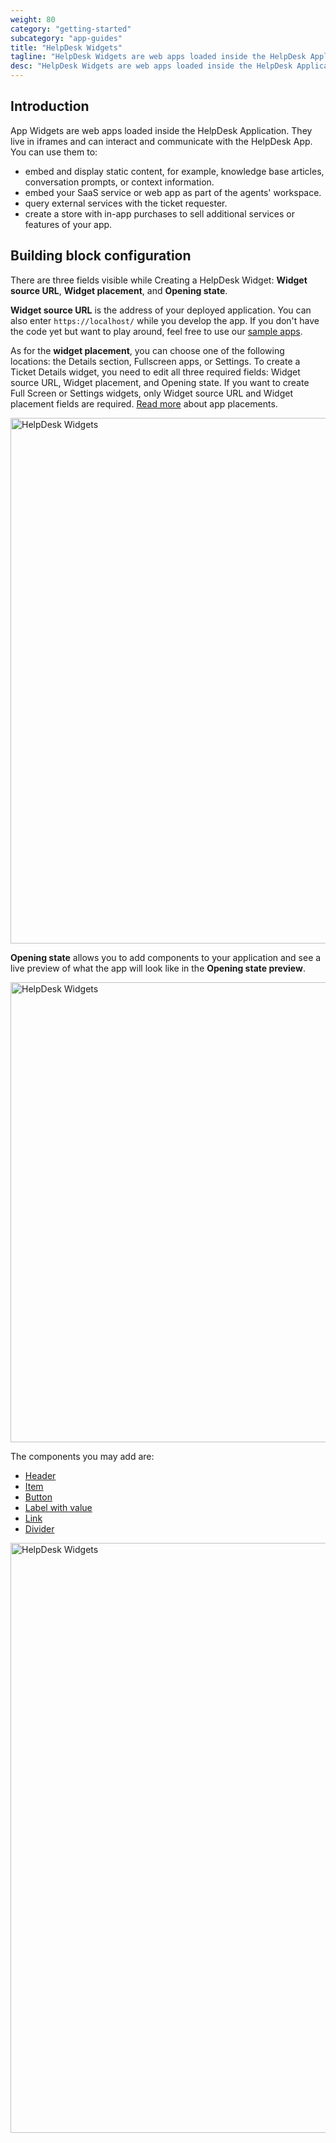 ```yaml
---
weight: 80
category: "getting-started"
subcategory: "app-guides"
title: "HelpDesk Widgets"
tagline: "HelpDesk Widgets are web apps loaded inside the HelpDesk Application."
desc: "HelpDesk Widgets are web apps loaded inside the HelpDesk Application. You can use them to embed and display static content, embed your SaaS service, or query external services."
---
```


## Introduction

App Widgets are web apps loaded inside the HelpDesk Application. They live in iframes and can interact and communicate with the HelpDesk App. You can use them to:

- embed and display static content, for example, knowledge base articles, conversation prompts, or context information.
- embed your SaaS service or web app as part of the agents' workspace.
- query external services with the ticket requester.
- create a store with in-app purchases to sell additional services or features of your app.

## Building block configuration

There are three fields visible while Creating a HelpDesk Widget: **Widget source URL**, **Widget placement**, and **Opening state**.

**Widget source URL** is the address of your deployed application. You can also enter `https://localhost/` while you develop the app. If you don't have the code yet but want to play around, feel free to use our [sample apps](/extending-agent-app/agent-app-sdk/#sample-apps).

As for the **widget placement**, you can choose one of the following locations: the Details section, Fullscreen apps, or Settings. To create a Ticket Details widget, you need to edit all three required fields: Widget source URL, Widget placement, and Opening state. If you want to create Full Screen or Settings widgets, only Widget source URL and Widget placement fields are required. [Read more](/extending-agent-app/#app-locations) about app placements.

<div style={{maxWidth: '800px', marginBottom: '30px'}}>
  <img src="/images/getting-started/app-guides/helpdesk-widgets/livechat-app-helpdesk-widget-creating.png" alt="HelpDesk Widgets" width="1144px" height="841px"/>
</div>

**Opening state** allows you to add components to your application and see a live preview of what the app will look like in the **Opening state preview**. 

<div style={{maxWidth: '800px', marginBottom: '30px'}}>
  <img src="/images/getting-started/app-guides/helpdesk-widgets/livechat-app-helpdesk-opening-state.png" alt="HelpDesk Widgets" width="1144px" height="736px"/>
</div>

The components you may add are:
- [Header](/extending-agent-app/agent-app-sdk#section)
- [Item](/extending-agent-app/agent-app-sdk#title)
- [Button](/extending-agent-app/agent-app-sdk#button)
- [Label with value](/extending-agent-app/agent-app-sdk#label-with-value)
- [Link](/extending-agent-app/agent-app-sdk#link)
- [Divider](/extending-agent-app/agent-app-sdk#line)

<div style={{maxWidth: '800px', marginBottom: '30px'}}>
  <img src="/images/getting-started/app-guides/helpdesk-widgets/livechat-apps-helpdesk-widgets-opening-preview-state.png" alt="HelpDesk Widgets" width="700px" height="944px"/>
</div>
